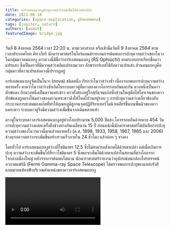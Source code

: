 ```yaml
---
title: อาร์เอสคนแบกงูปะทุความสว่างจนเห็นได้ด้วยตาเปล่า
date: 2021-08-10
categories: [space-exploration, phenomena]
tags: [jupiter, saturn]
authors: [wimut]
featuredImage: bridge.jpg
---
```


วันที่ 8 สิงหาคม 2564 เวลา 22:20 น. ตามเวลาสากล หรือเช้ามืดวันที่ 9 สิงหาคม 2564 ตามเวลาประเทศไทย คีท เกียรี นักดาราศาสตร์ในไอร์แลนด์รายงานการค้นพบการปะทุความสว่างของโนวาในกลุ่มดาวคนแบกงู ดาวดวงนี้มีชื่อว่าอาร์เอสคนแบกงู (RS Ophiuchi) ตามระบบการเรียกชื่อดาวแปรแสง ซึ่งเป็นดาวที่มีความสว่างผันแปรตามเวลา อักษรอาร์เอสใช้กับดาวแปรแสง ส่วนคนแบกงูคือกลุ่มดาวที่ดาวแปรแสงดวงนี้ปรากฏอยู่

อาร์เอสคนแบกงูจัดเป็นโนวา (nova) ชนิดหนึ่ง เรียกว่าโนวาสว่างซ้ำ เนื่องจากพบการปะทุความสว่างหลายครั้ง คาดว่าโนวาสว่างซ้ำเกิดในระบบดาวคู่ที่ดาวสองดวงโคจรรอบกันและกัน ดวงหนึ่งเป็นดาวยักษ์แดง อีกดวงหนึ่งเป็นดาวแคระขาว ดาวทั้งสองอยู่ใกล้กันจนแก๊สซึ่งส่วนใหญ่คือไฮโดรเจนของดาวยักษ์แดงถูกแรงโน้มถ่วงของดาวแคระขาวดึงให้ไหลไปวนอยู่รอบ ๆ การปะทุความสว่างเกี่ยวข้องกับกระบวนการสะสมของแก๊สที่ทำให้อุณหภูมิสูงจนจุดปฏิกิริยาเทอร์โมนิวเคลียร์ขึ้นบนพื้นผิวของดาวแคระขาว ระบบดาวคู่จึงมีความสว่างเพิ่มขึ้นจากเดิมหลายเท่า

ดาวคู่ในระบบดาวอาร์เอสคนแบกงูอยู่ห่างโลกประมาณ 5,000 ปีแสง โคจรรอบกันด้วยคาบ 454 วัน การปะทุความสว่างแต่ละครั้งทิ้งช่วงห่างกันเฉลี่ยนาน 15 ปี ก่อนหน้านี้นักดาราศาสตร์ได้บันทึกการปะทุความสว่างของโนวาดวงนี้มาแล้วหลายครั้ง (ค.ศ. 1898, 1933, 1958, 1967, 1985 และ 2006) ช่วงแรกความสว่างจะเพิ่มขึ้นอย่างรวดเร็วภายใน 24 ชั่วโมง แล้วค่อย ๆ จางลง

โดยทั่วไป อาร์เอสคนแบกงูสว่างที่โชติมาตร 12.5 ซึ่งไม่สามารถสังเกตได้ด้วยตาเปล่า แต่เมื่อเกิดการปะทุ ความสว่างจะเพิ่มขึ้นไปที่ราวโชติมาตร 5 ซึ่งพอจะเห็นได้ด้วยตาเปล่าในสถานที่ห่างไกลจากใจกลางเมืองใหญ่ หลังจากการค้นพบไม่นาน นักดาราศาสตร์รายงานว่าอุปกรณ์บนกล้องโทรทรรศน์อวกาศแฟร์มี (Fermi Gamma-ray Space Telescope) ได้ตรวจพบการปะทุของแหล่งรังสีแกมมาบนท้องฟ้าบริเวณตำแหน่งของดาวอาร์เอสคนแบกงู

<Video url="https://www.youtube.com/watch?v=dQw4w9WgXcQ" />

“ตอนนี้ เรามองเห็นหลุมอุกกาบาต มองเห็นก้อนหิน เห็นสภาพภูมิประเทศที่มีความหลากหลายอย่างมากในแต่ละพื้นที่ เป็นทั้งเรื่องน่าประหลาดใจในแง่วิทยาศาสตร์ และเป็นความท้าทายทางวิศวกรรมด้วย” ยุอิชิ ซึดะ ผู้จัดการโครงการของฮะยะบุซะ 2 กล่าว

![ทดสอบรูปภาพ, jsdfkljsdlfkdjsf](/constellations/rs-ophiuchi.jpg 'ตำแหน่งของดาวอาร์เอสคนแบกงู (ในวงกลมสีขาว) (จาก Stellarium)')

![ทดสอบรูปภาพsddsf, jsdfkljsdlfkdjsf](/bridge.jpg 'withcaption')

การสำรวจดาวเคราะห์น้อยครั้งนี้ไม่ใช่ครั้งแรกของแจ็กซา ในปี 2553 แจ็กซาได้ส่งยานฮะยะบุซะไปสำรวจดาวเคราะห์น้อยชื่ออิโตะกะวะมาแล้ว แม้ในครั้งนั้นมีปัญหามากมาย แต่ยานก็ยังนำฝุ่นจากผิวดาวเคราะห์น้อยกลับมายังโลกได้สำเร็จ ในภารกิจของฮะยะบุซะ 2 นี้จะละเอียดกว่าที่ภารกิจของฮะยะบุซะมาก
